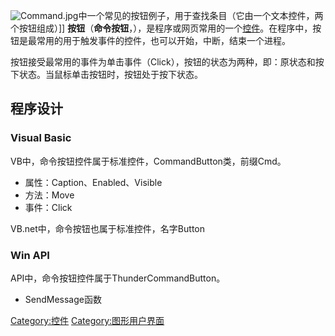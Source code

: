 {{NoteTA
|G1 = IT
}}
[[File:Command.jpg|right]]中一个常见的按钮例子，用于查找条目（它由一个文本控件，两个按钮组成）]]
'''按钮'''（'''命令按钮'''，{{lang-en|Command Button}}），是程序或网页常用的一个[[控件|控件]]。在程序中，按钮是最常用的用于触发事件的控件，也可以开始，中断，结束一个进程。

按钮接受最常用的事件为单击事件（Click），按钮的状态为两种，即：原状态和按下状态。当鼠标单击按钮时，按钮处于按下状态。

==程序设计==
===Visual Basic===
VB中，命令按钮控件属于标准控件，CommandButton类，前缀Cmd。
*属性：Caption、Enabled、Visible
*方法：Move
*事件：Click
VB.net中，命令按钮也属于标准控件，名字Button

===Win API===
API中，命令按钮控件属于ThunderCommandButton。
*SendMessage函数

{{图形用户界面控件}}
{{计算机小作品}}
[[Category:控件|Category:控件]]
[[Category:图形用户界面|Category:图形用户界面]]